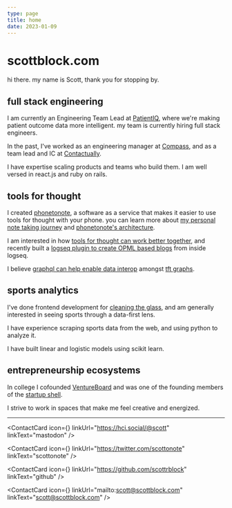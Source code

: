 ```yaml
---
type: page
title: home
date: 2023-01-09
---
```


# scottblock.com

hi there. my name is Scott, thank you for stopping by.

## full stack engineering

I am currently an Engineering Team Lead at [PatientIQ](https://www.patientiq.io/), where we're making patient outcome data more intelligent. my team is currently hiring full stack engineers.

In the past, I've worked as an engineering manager at [Compass](https://www.compass.com/), and as a team lead and IC at [Contactually](https://www.contactually.com/).

I have expertise scaling products and teams who build them. I am well versed in react.js and ruby on rails.

## tools for thought

I created [phonetonote](https://phonetonote.com), a software as a service that makes it easier to use tools for thought with your phone. you can learn more about [my personal note taking journey](https://phonetonote.com/blog/my-personal-note-taking-journey) and [phonetonote's architecture](https://kinopio.club/ptn-architecture-xZGPO_YKTEzcyvCcdPgVI).

I am interested in how [tools for thought can work better together](https://github.com/phonetonote/tft-interop), and recently built a [logseq plugin to create OPML based blogs](https://github.com/phonetonote/tft-interop/tree/main/logseq-opml-drummer) from inside logseq.

I believe [graphql can help enable data interop](https://kinopio.club/graphql-is-data-interop-PefqC1flrseiMQBWutD8L) amongst [tft graphs](https://kinopio.club/tft-graphs-HIC-1VtdhrGbpy2P7gsFq).

## sports analytics

I've done frontend development for [cleaning the glass](https://cleaningtheglass.com/), and am generally interested in seeing sports through a data-first lens.

I have experience scraping sports data from the web, and using python to analyze it.

I have built linear and logistic models using scikit learn.

## entrepreneurship ecosystems

In college I cofounded [VentureBoard](https://www.elevationdcmedia.com/innovationnews/ventureboard_040213.aspx) and was one of the founding members of the [startup shell](https://startupshell.org/).

I strive to work in spaces that make me feel creative and energized.

---


<ContactCard
  icon={<BsMastodon />}
  linkUrl="https://hci.social/@scott"
  linkText="mastodon"
/>

<ContactCard
  icon={<FiTwitter />}
  linkUrl="https://twitter.com/scottonote"
  linkText="scottonote"
/>

<ContactCard
  icon={<FiGithub />}
  linkUrl="https://github.com/scottrblock"
  linkText="github"
/>

<ContactCard
  icon={<FiMail />}
  linkUrl="mailto:scott@scottblock.com"
  linkText="scott@scottblock.com"
/>
